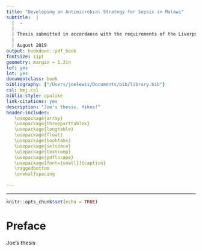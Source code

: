 ```yaml
--- 
title: "Developing an Antimicrobial Strategy for Sepsis in Malawi"
subtitle:  | 
  |  -
  |  
  | Thesis submitted in accordance with the requirements of the Liverpool School of Tropical Medicine for the degree of Doctor in Philosophy by Joseph Michael Lewis
  | 
  | August 2019
output: bookdown::pdf_book
fontsize: 11pt
geometry: margin = 1.2in
lof: yes
lot: yes
documentclass: book
bibliography: ["/Users/joelewis/Documents/bib/library.bib"]
csl: bmj.csl
biblio-style: apalike
link-citations: yes
description: "Joe's thesis. Yikes!"
header-includes:
   \usepackage{array}
   \usepackage{threeparttablex}
   \usepackage{longtable}
   \usepackage{float}
   \usepackage{booktabs}
   \usepackage{setspace}
   \usepackage{textcomp}
   \usepackage{pdflscape}
   \usepackage[font={small}]{caption}
   \raggedbottom
   \onehalfspacing
   
---
```

---
```r
knitr::opts_chunk$set(echo = TRUE)
```

# Preface {-}

Joe's thesis 
